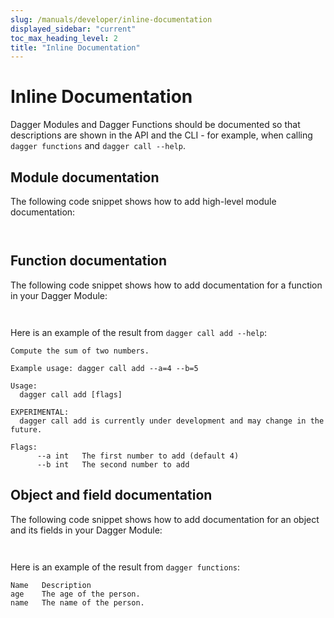 ```yaml
---
slug: /manuals/developer/inline-documentation
displayed_sidebar: "current"
toc_max_heading_level: 2
title: "Inline Documentation"
---
```



# Inline Documentation

Dagger Modules and Dagger Functions should be documented so that descriptions are shown
in the API and the CLI - for example, when calling `dagger functions` and `dagger call --help`.

## Module documentation

The following code snippet shows how to add high-level module documentation:

<Tabs groupId="language">
<TabItem value="Go">

```go file=./snippets/documentation/go/module/main.go
```

</TabItem>
<TabItem value="Python">
</TabItem>

<TabItem value="TypeScript">

```typescript file=./snippets/documentation/typescript/module/index.ts
```

</TabItem>
</Tabs>

## Function documentation

The following code snippet shows how to add documentation for a function in your Dagger Module:

<Tabs groupId="language">
<TabItem value="Go">

```go file=./snippets/documentation/go/function/main.go
```

</TabItem>
<TabItem value="Python">
</TabItem>

<TabItem value="TypeScript">

```typescript file=./snippets/documentation/typescript/function/index.ts
```

</TabItem>
</Tabs>

Here is an example of the result from `dagger call add --help`:

```
Compute the sum of two numbers.

Example usage: dagger call add --a=4 --b=5

Usage:
  dagger call add [flags]

EXPERIMENTAL:
  dagger call add is currently under development and may change in the future.

Flags:
      --a int   The first number to add (default 4)
      --b int   The second number to add
```

## Object and field documentation

The following code snippet shows how to add documentation for an object and its fields in your Dagger Module:

<Tabs groupId="language">
<TabItem value="Go">

```go file=./snippets/documentation/go/object/main.go
```

</TabItem>
<TabItem value="Python">
</TabItem>

<TabItem value="TypeScript">

```typescript file=./snippets/documentation/typescript/object/index.ts
```

</TabItem>
</Tabs>

Here is an example of the result from `dagger functions`:

```
Name   Description
age    The age of the person.
name   The name of the person.
```
